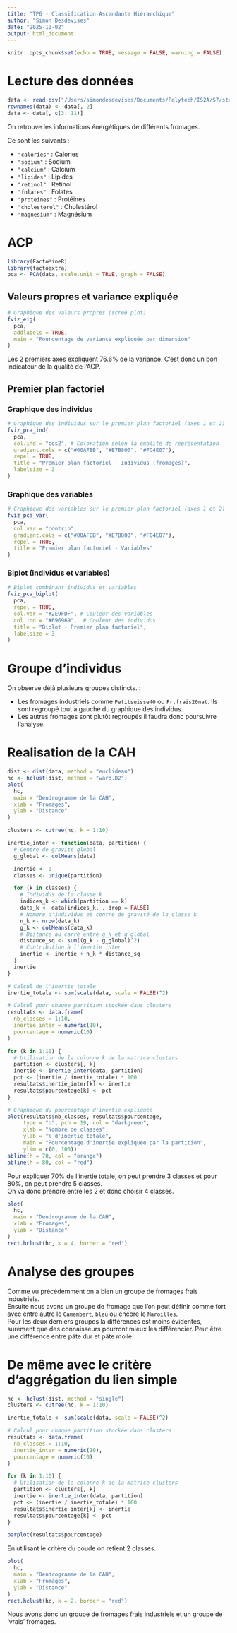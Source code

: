 ```yaml
---
title: "TP6 - Classification Ascendante Hiérarchique"
author: "Simon Desdevises"
date: "2025-10-02"
output: html_document
---
```


```r
knitr::opts_chunk$set(echo = TRUE, message = FALSE, warning = FALSE)
```

# Lecture des données

```r
data <- read.csv("/Users/simondesdevises/Documents/Polytech/IS2A/S7/stat_exploratoire/TP6/data.csv", header = TRUE) # nolint
rownames(data) <- data[, 2]
data <- data[, c(3: 11)]
```

On retrouve les informations énergétiques de différents fromages.

Ce sont les suivants :

- `"calories"` : Calories
- `"sodium"` : Sodium
- `"calcium"` : Calcium
- `"lipides"` : Lipides
- `"retinol"` : Retinol
- `"folates"` : Folates
- `"proteines"` : Protéines
- `"cholesterol"` : Cholestérol
- `"magnesium"` : Magnésium 

# ACP

```r
library(FactoMineR)
library(factoextra)
pca <- PCA(data, scale.unit = TRUE, graph = FALSE)
```

## Valeurs propres et variance expliquée

```r
# Graphique des valeurs propres (scree plot)
fviz_eig(
  pca,
  addlabels = TRUE,
  main = "Pourcentage de variance expliquée par dimension"
)
```

Les 2 premiers axes expliquent 76.6% de la variance. C'est donc un bon indicateur de la qualité de l'ACP.

## Premier plan factoriel

### Graphique des individus

```r
# Graphique des individus sur le premier plan factoriel (axes 1 et 2)
fviz_pca_ind(
  pca,
  col.ind = "cos2", # Coloration selon la qualité de représentation
  gradient.cols = c("#00AFBB", "#E7B800", "#FC4E07"),
  repel = TRUE,
  title = "Premier plan factoriel - Individus (fromages)",
  labelsize = 3
)
```

### Graphique des variables

```r
# Graphique des variables sur le premier plan factoriel (axes 1 et 2)
fviz_pca_var(
  pca,
  col.var = "contrib",
  gradient.cols = c("#00AFBB", "#E7B800", "#FC4E07"),
  repel = TRUE,
  title = "Premier plan factoriel - Variables"
)
```

### Biplot (individus et variables)

```r
# Biplot combinant individus et variables
fviz_pca_biplot(
  pca,
  repel = TRUE,
  col.var = "#2E9FDF", # Couleur des variables
  col.ind = "#696969",  # Couleur des individus
  title = "Biplot - Premier plan factoriel",
  labelsize = 3
)
```

# Groupe d'individus

On observe déjà plusieurs groupes distincts. :

- Les fromages industriels comme `Petitsuisse40` ou `Fr.frais20nat`. Ils sont regroupé tout à gauche du graphique des individus.
- Les autres fromages sont plutôt regroupés il faudra donc poursuivre l'analyse.

# Realisation de la CAH

```r
dist <- dist(data, method = "euclidean")
hc <- hclust(dist, method = "ward.D2")
plot(
  hc,
  main = "Dendrogramme de la CAH",
  xlab = "Fromages",
  ylab = "Distance"
)
```

```r
clusters <- cutree(hc, k = 1:10)

inertie_inter <- function(data, partition) {
  # Centre de gravité global
  g_global <- colMeans(data)

  inertie <- 0
  classes <- unique(partition)

  for (k in classes) {
    # Individus de la classe k
    indices_k <- which(partition == k)
    data_k <- data[indices_k, , drop = FALSE]
    # Nombre d'individus et centre de gravité de la classe k
    n_k <- nrow(data_k)
    g_k <- colMeans(data_k)
    # Distance au carré entre g_k et g_global
    distance_sq <- sum((g_k - g_global)^2)
    # Contribution à l'inertie inter
    inertie <- inertie + n_k * distance_sq
  }
  inertie
}

# Calcul de l'inertie totale
inertie_totale <- sum(scale(data, scale = FALSE)^2)

# Calcul pour chaque partition stockée dans clusters
resultats <- data.frame(
  nb_classes = 1:10,
  inertie_inter = numeric(10),
  pourcentage = numeric(10)
)

for (k in 1:10) {
  # Utilisation de la colonne k de la matrice clusters
  partition <- clusters[, k]
  inertie <- inertie_inter(data, partition)
  pct <- (inertie / inertie_totale) * 100
  resultats$inertie_inter[k] <- inertie
  resultats$pourcentage[k] <- pct
}

# Graphique du pourcentage d'inertie expliquée
plot(resultats$nb_classes, resultats$pourcentage,
     type = "b", pch = 19, col = "darkgreen",
     xlab = "Nombre de classes",
     ylab = "% d'inertie totale",
     main = "Pourcentage d'inertie expliquée par la partition",
     ylim = c(0, 100))
abline(h = 70, col = "orange")
abline(h = 80, col = "red")
```

Pour expliquer 70% de l'inertie totale, on peut prendre 3 classes et pour 80%, on peut prendre 5 classes. \
On va donc prendre entre les 2 et donc choisir 4 classes.

```r
plot(
  hc,
  main = "Dendrogramme de la CAH",
  xlab = "Fromages",
  ylab = "Distance"
)
rect.hclust(hc, k = 4, border = "red")
```

# Analyse des groupes

Comme vu précédemment on a bien un groupe de fromages frais industriels. \
Ensuite nous avons un groupe de fromage que l'on peut définir comme fort avec entre autre le `Camembert`, `bleu` ou encore le `Maroilles`. \
Pour les deux derniers groupes la différences est moins évidentes, surement que des connaisseurs pourront mieux les différencier. 
Peut être une différence entre pâte dur et pâte molle.

# De même avec le critère d’aggrégation du lien simple 

```r
hc <- hclust(dist, method = "single")
clusters <- cutree(hc, k = 1:10)

inertie_totale <- sum(scale(data, scale = FALSE)^2)

# Calcul pour chaque partition stockée dans clusters
resultats <- data.frame(
  nb_classes = 1:10,
  inertie_inter = numeric(10),
  pourcentage = numeric(10)
)

for (k in 1:10) {
  # Utilisation de la colonne k de la matrice clusters
  partition <- clusters[, k]
  inertie <- inertie_inter(data, partition)
  pct <- (inertie / inertie_totale) * 100
  resultats$inertie_inter[k] <- inertie
  resultats$pourcentage[k] <- pct
}

barplot(resultats$pourcentage)
```

En utilisant le critère du coude on retient 2 classes.

```r
plot(
  hc,
  main = "Dendrogramme de la CAH",
  xlab = "Fromages",
  ylab = "Distance"
)
rect.hclust(hc, k = 2, border = "red")
```

Nous avons donc un groupe de fromages frais industriels et un groupe de 'vrais' fromages.